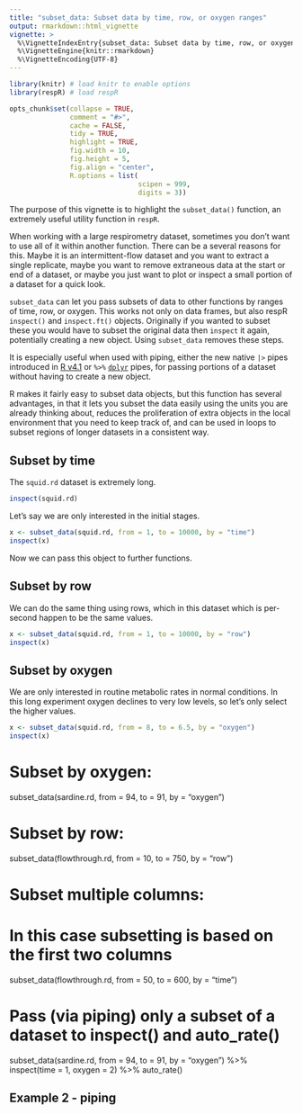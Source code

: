 ```yaml
---
title: "subset_data: Subset data by time, row, or oxygen ranges"
output: rmarkdown::html_vignette
vignette: >
  %\VignetteIndexEntry{subset_data: Subset data by time, row, or oxygen ranges}
  %\VignetteEngine{knitr::rmarkdown}
  %\VignetteEncoding{UTF-8}
---
```


```r
library(knitr) # load knitr to enable options
library(respR) # load respR

opts_chunk$set(collapse = TRUE, 
               comment = "#>", 
               cache = FALSE, 
               tidy = TRUE, 
               highlight = TRUE, 
               fig.width = 10, 
               fig.height = 5,
               fig.align = "center",
               R.options = list(
                                scipen = 999, 
                                digits = 3))
```

The purpose of this vignette is to highlight the `subset_data()` function, an extremely useful utility function in `respR`. 

When working with a large respirometry dataset, sometimes you don't want to use all of it within another function. There can be a several reasons for this. Maybe it is an intermittent-flow dataset and you want to extract a single replicate, maybe you want to remove extraneous data at the start or end of a dataset, or maybe you just want to plot or inspect a small portion of a dataset for a quick look. 

`subset_data` can let you pass subsets of data to other functions by ranges of time, row, or oxygen. This works not only on data frames, but also respR `inspect()` and `inspect.ft()` objects. Originally if you wanted to subset these you would have to subset the original data then `inspect` it again, potentially creating a new object. Using `subset_data` removes these steps. 

It is especially useful when used with piping, either the new native `|>` pipes introduced in [R v4.1](https://www.r-bloggers.com/2021/05/new-features-in-r-4-1-0/) or `%>%`  [`dplyr`](https://dplyr.tidyverse.org) pipes, for passing portions of a dataset without having to create a new object.

R makes it fairly easy to subset data objects, but this function has several advantages, in that it lets you subset the data easily using the units you are already thinking about, reduces the proliferation of extra objects in the local environment that you need to keep track of, and can be used in loops to subset regions of longer datasets in a consistent way.
    

## Subset by time

The `squid.rd` dataset is extremely long. 

```r
inspect(squid.rd)
```

Let's say we are only interested in the initial stages. 

```r
x <- subset_data(squid.rd, from = 1, to = 10000, by = "time")
inspect(x)
```

Now we can pass this object to further functions. 

## Subset by row

We can do the same thing using rows, which in this dataset which is per-second happen to be the same values. 

```r
x <- subset_data(squid.rd, from = 1, to = 10000, by = "row")
inspect(x)
```


## Subset by oxygen

We are only interested in routine metabolic rates in normal conditions. In this long experiment oxygen declines to very low levels, so let's only select the higher values.

```r
x <- subset_data(squid.rd, from = 8, to = 6.5, by = "oxygen")
inspect(x)
```





# Subset by oxygen:
subset_data(sardine.rd, from = 94, to = 91, by = "oxygen")

# Subset by row:
subset_data(flowthrough.rd, from = 10, to = 750, by = "row")

# Subset multiple columns:
# In this case subsetting is based on the first two columns
subset_data(flowthrough.rd, from = 50, to = 600, by = "time")

# Pass (via piping) only a subset of a dataset to inspect() and auto_rate()
subset_data(sardine.rd, from = 94, to = 91, by = "oxygen") %>%
   inspect(time = 1, oxygen = 2) %>%
   auto_rate()

## Example 2 - piping
